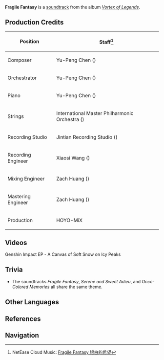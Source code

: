 {{Soundtrack Infobox
|title          =
|image          = Vortex of Legends.jpg
|album          = Vortex of Legends
|disc           =
|number         = 02
|featured       =
|featured2      =
|featured3      =
|featured_disc  =
|featured_disc2 =
|featured_disc3 =
|youtube_id     = n_-9mrBMLA8
|youtube_time   = 92
|spotify_id     = 5TPXzxly3X7VRaZ0Af7ffi
|played_in      = Dragonspine
|during         = [[Dragonspine]]
|domain         =
|previous       = Snow-Buried Tales
|next           = Chattering Snowflakes
}}
'''Fragile Fantasy''' is a [[soundtrack]] from the album ''[[Vortex of Legends]]''.

==Production Credits==
{| class="wikitable" style="text-align:left; height:0.5em"
! Position
! Staff<ref>NetEase Cloud Music: [https://music.163.com/#/song?id=1833806442 Fragile Fantasy 银白的希望]</ref>
|-
! Composer
| Yu-Peng Chen ({{Lang|zh=陈致逸|mini=1}})
|-
! Orchestrator
| Yu-Peng Chen ({{Lang|zh=陈致逸|mini=1}})
|-
! Piano
| Yu-Peng Chen ({{Lang|zh=陈致逸|mini=1}})
|-
! Strings
| International Master Philharmonic Orchestra ({{Lang|zh=国际首席爱乐乐团|mini=1}})
|-
! Recording Studio
| Jintian Recording Studio ({{Lang|zh=金田录音棚|mini=1}})
|-
! Recording Engineer
| Xiaosi Wang ({{Lang|zh=王小四|mini=1}})
|-
! Mixing Engineer
| Zach Huang ({{Lang|zh=黄巍|mini=1}})
|-
! Mastering Engineer
| Zach Huang ({{Lang|zh=黄巍|mini=1}})
|-
! Production
| HOYO-MiX
|}

==Videos==
<gallery hideaddbutton="true" captionalign="center">
Genshin Impact EP - A Canvas of Soft Snow on Icy Peaks
</gallery>

==Trivia==
* <section begin=FragileTheme />The soundtracks ''Fragile Fantasy'', ''Serene and Sweet Adieu'', and ''Once-Colored Memories'' all share the same theme.<section end=FragileTheme />

==Other Languages==
{{Other Languages|default_hidden = 1
|en      = Fragile Fantasy
|zhs     = 银白的希望
|zhs_rm  = Yínbái de Xīwàng
|zht     = 銀白的希望
|zht_rm  = Yínbái de Xīwàng
|ja      = 銀白の希望
|ja_rm   = Ginpaku no Kibou
}}

==References==
{{Reflist}}

==Navigation==
{{Soundtrack Navbox|Vortex of Legends}}